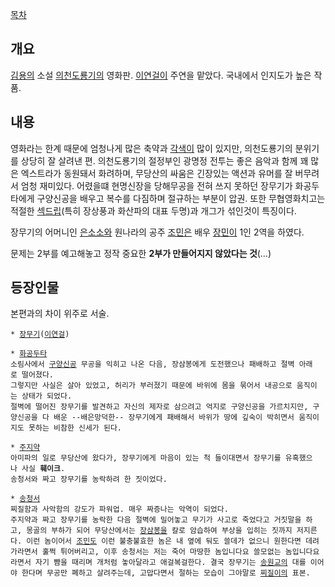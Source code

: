 [[목차]]
== 개요 ==
[[김용]]의 소설 [[의천도룡기]]의 영화판. [[이연걸]]이 주연을 맡았다. 국내에서 인지도가 높은 작품.

== 내용 ==
영화라는 한계 때문에 엄청나게 많은 축약과 [[각색]]이 많이 있지만, 의천도룡기의 분위기를 상당히 잘 살려낸 편. 
의천도룡기의 절정부인 광명정 전투는 좋은 음악과 함께 꽤 많은 엑스트라가 동원돼서 화려하며, 무당산의 싸움은 긴장있는 액션과 유머를 잘 버무려서 엄청 재미있다. 
어렸을떄 현명신장을 당해무공을 전혀 쓰지 못하던 장무기가 화공두타에게 구양신공을 배우고 복수를 다짐하며 절규하는 부분이 압권. 
또한 무협영화치고는 적절한 [[섹드립]](특히 장상풍과 화산파의 대표 두명)과 개그가 섞인것이 특징이다. 

장무기의 어머니인 [[은소소]]와 원나라의 공주 [[조민]]은 배우 [[장민]]이 1인 2역을 하였다. 

문제는 2부를 예고해놓고 정작 중요한 '''2부가 만들어지지 않았다는 것'''(…)

== 등장인물 ==
본편과의 차이 위주로 서술.
 * [[장무기]]([[이연걸]])

 * [[화공두타]]
 소림사에서 [[구양신공]] 무공을 익히고 나온 다음, 장삼봉에게 도전했으나 패배하고 절벽 아래로 떨어졌다. 
 그렇지만 사실은 살아 있었고, 허리가 부러졌기 때문에 바위에 몸을 묶어서 내공으로 움직이는 상태가 되었다. 
 절벽에 떨어진 장무기를 발견하고 자신의 제자로 삼으려고 억지로 구양신공을 가르치지만, 구양신공을 다 배운 --배은망덕한-- 장무기에게 패배해서 바위가 땅에 깊숙이 박히면서 움직이지도 못하는 비참한 신세가 된다. 

 * [[주지약]]
 아미파의 일로 무당산에 왔다가, 장무기에게 마음이 있는 척 들이대면서 장무기를 유혹했으나 사실 '''훼이크'''. 
 송청서와 짜고 장무기를 농락하려 한 짓이었다. 

 * [[송청서]]
 찌질함과 사악함의 강도가 파워업. 매우 짜증나는 악역이 되었다. 
 주지약과 짜고 장무기를 농락한 다음 절벽에 밀어놓고 무기가 사고로 죽었다고 거짓말을 하고, 몽골의 부하가 되어 무당산에서는 [[장삼봉]]을 칼로 암습하여 부상을 입히는 짓까지 저지른다. 이런 놈이어서 [[조민]]도 이런 불충불효한 놈은 내 옆에 둬도 쓸데가 없으니 원한다면 데려가라면서 훌쩍 튀어버리고, 이후 송청서는 저는 죽어 마땅한 놈입니다요 쓸모없는 놈입니다요라면서 자기 뺨을 때리며 개처럼 놓아달라고 애걸복걸한다. 결국 장무기는 [[송원교]]의 대를 이어야 한다며 무공만 폐하고 살려주는데, 고맙다면서 절하는 모습이 그야말로 [[찌질이]]의 표본. 
